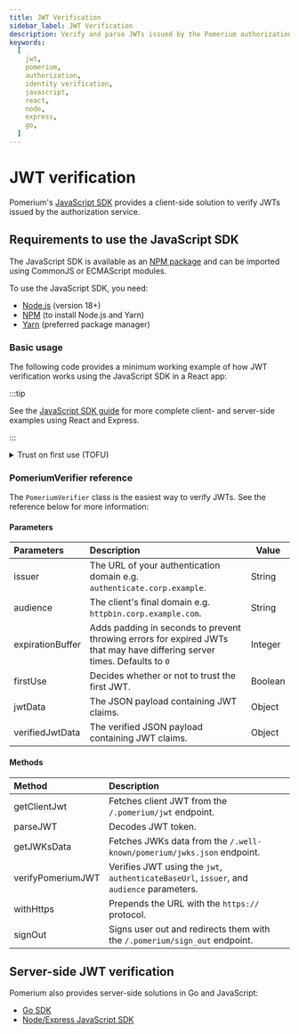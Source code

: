 ```yaml
---
title: JWT Verification
sidebar_label: JWT Verification
description: Verify and parse JWTs issued by the Pomerium authorization service.
keywords:
  [
    jwt,
    pomerium,
    authorization,
    identity verification,
    javascript,
    react,
    node,
    express,
    go,
  ]
---
```



# JWT verification

Pomerium's [JavaScript SDK](https://github.com/pomerium/js-sdk) provides a client-side solution to verify JWTs issued by the authorization service.

## Requirements to use the JavaScript SDK

The JavaScript SDK is available as an [NPM package](https://www.npmjs.com/package/@pomerium/js-sdk) and can be imported using CommonJS or ECMAScript modules.

To use the JavaScript SDK, you need:

- [Node.js](https://nodejs.org/en/download/) (version 18+)
- [NPM](https://www.npmjs.com/) (to install Node.js and Yarn)
- [Yarn](https://classic.yarnpkg.com/lang/en/docs/install/#mac-stable) (preferred package manager)

### Basic usage

The following code provides a minimum working example of how JWT verification works using the JavaScript SDK in a React app:

<ReactApp />

:::tip

See the [JavaScript SDK guide](/docs/guides/js-sdk) for more complete client- and server-side examples using React and Express.

:::

<details>
  <summary>Trust on first use (TOFU)</summary>
  <div>

The `issuer` and `audience` parameters are optional. If you don’t define them, `jwtVerifier` applies `firstUse` by default to the JWT provided by the identity provider. `jwtVerifier` verifies subsequent requests with these claims.

If you define the `issuer` and `audience` parameters, `jwtVerifier` verifies their values against the claims provided by the identity provider.

The `issuer` is your **authenticate service URL** without the prefixed protocol (for example, `authenticate.corp.example`). The `audience` is the URL of the upstream application without the prefixed protocol (for example, `httpbin.corp.example.com`).

  </div>
</details>

### PomeriumVerifier reference

The `PomeriumVerifier` class is the easiest way to verify JWTs. See the reference below for more information:

#### Parameters

| Parameters | Description | Value |
| :-- | :-- | --- |
| issuer | The URL of your authentication domain e.g. `authenticate.corp.example`. | String |
| audience | The client's final domain e.g. `httpbin.corp.example.com`. | String |
| expirationBuffer | Adds padding in seconds to prevent throwing errors for expired JWTs that may have differing server times. Defaults to `0` | Integer |
| firstUse | Decides whether or not to trust the first JWT. | Boolean |
| jwtData | The JSON payload containing JWT claims. | Object |
| verifiedJwtData | The verified JSON payload containing JWT claims. | Object |

#### Methods

| Method | Description |
| :-- | :-- |
| getClientJwt | Fetches client JWT from the `/.pomerium/jwt` endpoint. |
| parseJWT | Decodes JWT token. |
| getJWKsData | Fetches JWKs data from the `/.well-known/pomerium/jwks.json` endpoint. |
| verifyPomeriumJWT | Verifies JWT using the `jwt`, `authenticateBaseUrl`, `issuer`, and `audience` parameters. |
| withHttps | Prepends the URL with the `https://` protocol. |
| signOut | Signs user out and redirects them with the `/.pomerium/sign_out` endpoint. |

## Server-side JWT verification

Pomerium also provides server-side solutions in Go and JavaScript:

- [Go SDK](https://github.com/pomerium/sdk-go)
- [Node/Express JavaScript SDK](https://github.com/pomerium/js-sdk/tree/main/examples/express)
